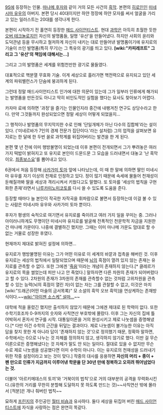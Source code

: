 [[9S]]에 등장하는 인물. [[마나메 후자]]와 같이 거의 모든 사건의 [[흑막]]. 본편의 [[히로인]]인 [[미네시마 유우]]의 아버지. 본편 당시 40대이지만 하얀 정장에 하얀 모자를 써서 얼굴을 가리고 있는 일러스트는 20대를 생각나게 한다.

본편이 시작하기 전 홀연히 등장한 [[매드 사이언티스트]]. 현대 [[과학]]은 아득히 초월한 듯한 [[오버 테크놀로지]]인 자신의 발명품들, 일명 '유산'을 만들어냈다. 하지만 사회의 윤리와 도덕관념 등을 무시하고 철저하게 자신이 내키는 대로 만들어낸 발명품이기에 유지로의 기술이 쓰인 발명품(특히 무기)는 그 특유의 광기를 띄고 있다. '''[wiki:"카피레프트" 그리고 그 '유산'의 책임에 대해서는...]'''

그리고 그의 발명품은 세계를 위험천만한 광기로 물들였다.

대표적으로 핵분열 무효화 기술. 이게 세상으로 흘러가면 핵전력으로 유지되고 있던 세계의 파워벨런스가 단숨에 붕괴하게 된다.

그런데 정말 매드사이언티스트 인가에 대한 의문이 있는데 그가 일부러 인류에게 해가되는 발명품을 만든것도 아니고 딱히 비인도적인 실험을 했다는 묘사도 찾아보기 어렵다.


카자마 료에 의하면 '과정'을 즐기는 인물인지라 중간에 내팽겨친 연구도 상당수라고 한다. 만약 그것들까지 완성되었으면 정말 세상이 어떻게 되었을지...

그 행적이나 발명품의 무지막지한 수로 인해 '단일개체가 아닌 다수의 집합체'라는 설이 있다. ('미네르바가 7인의 경제 전문가 집단이다.'라는 설처럼) 그의 업적을 살펴보면 유지로는 한 달에 한 두번 꼴로 과학계를 뒤집어버리는 발견을 한 게 된다.

본편 몇 년 전에 이미 행방불명이 되었는데 이후 본편이 전개되면서 그가 뿌려놓은 여러 가지 떡밥이 밝혀지고 또 유지로 본인이 드문드문 그 모습을 드러내면서 대놓고 '난 흑막이오. [[최종보스]]요'를 뿜어내고 있다.

6권에서 처음 등장해 [[사카가미 토마]] 앞에 나타났는데, 이 때 한 말에 의하면 딸인 미네시마 유우를 자기 이상의 천재로 인정하고 있다. 정이 많기 때문에 속세에 물들어 천재성이 둔해질까봐 딸을 세상과 격리시켜서 키웠다고도 말했다. 또 토마를 '세상의 법칙을 구현화한 존재'라면서 [[나루카미노미코토]]를 다시 쓸 수 있도록 도움을 준다.

등장할 때마다 늘 본인이 작곡한 자작곡을 휘파람으로 불면서 등장하는데 이걸 불 수 있는 사람은 미네시마 유우와 사카가미 토마 뿐이다.

후자가 평생의 숙적으로 여기면서 유지로를 죽이려고 여러 가지 일을 꾸미는 중.
그러나 아이러니하게도 무명이던 미네시마 유지로를 발굴해 전폭적인 천문학적 자금을 지원한 건 마나메 가문이다. 나중에 결별하긴 했지만. 그때는 이미 마나메 가문도 맘대로 할 수 없는 거물로 성장한 후였다.

현재까지 제대로 밝혀진 설정에 의하면...

유지로가 행방불명된 이유는 그가 어떤 이유로 이 세계의 바깥과 접촉을 해버린 것. 이후 유지로는 세상의 법칙에서 일탈되었으며 때문에 [[뇌]]의 흑점이 열려 있지 않는 존재는 유지로를 관측할 수 없다. 또한 그에겐 '[[죽음]]'이라는 개념이 존재하지 않는다.[* 클레르가 유지로의 목을 썰었는데 피만 나고 안 죽었다.] 말하자면 다른 차원의 존재가 되어버렸다고 할 수 있다. 2차원의 존재가 3차원의 존재를 관측할수 없는 것처럼 고위차원을 관측할 수 있는 능력(뇌의 흑점이 열린 자)이 없는 자는 그를 관찰할 수 없고, 이것은 마치 [wiki:"드래곤(어떤 마술의 금서목록)" 모 소설의 흑막 오브 흑막]을 연상케하는 존재방식이다.~~[[wiki:"아이젠 소스케" 설마...]]~~

대학에 적을 올렸긴 했지만 출석하지 않았기 때문에 그에겐 제대로 된 학력이 없다. 또한 수학기호조차 0-9까지의 숫자와 사칙연산 부호밖에 몰랐다. 이후 그는 자신의 집에 틀어박혀서 혼자서 연구를 시작. 대통일이론을 거의 완성시키고 제로 나눗셈을 증명해냈다.[* 다만 이건 수학의 근간을 뒤덮는 결과이다. 제로 나눗셈이 불가능한 이유는 아직 답을 찾지 못한 게 아니라 답이 '존재하지 않는 것'으로 정의했기 때문, 정확하 말하면, 수학에서는 0으로 나누는 것 자체를 정의하지 않고, 생각하지 않기로 했다. 이딴 걸 무슨 이론으로든 증명해냈다는 것 자체가 말도 안 되는 일이다. 절대로 있을 수 없지만 무슨 수로 제로 나눗셈을 성공했다면 이미 수학이 아니다. 이는 유지로의 천재성을 드러내기 위한 작중 설정이라고 보는 것이 맞다.]
작중의 대사를 응용하면 '''자신의 머리 + 종이 + 펜 만으로 인류가 지금까지 이루어낸 학문을 단 30년 만에 정복하고 오히려 뛰어넘었다는 것.''' 

더불어 '아르키메데스의 토끼'와 '거북이의 법칙'으로 거의 대부분의 공격을 무력화시킨다.(유한의 거리를 무한히 분할해 도달하지 못 하도록 만드는 것)~~사칙연산 밖에 몰라서 [적분]은 개나 줘버린 법칙~~

묘하게 [[프린지]]의 주인공인 [[월터 비숍]]과 유사하다. 둘다 세상을 뒤집어 버린 [[매드 사이언티스트]]에 자식을 사랑하는 점은 완연히 똑같다.
